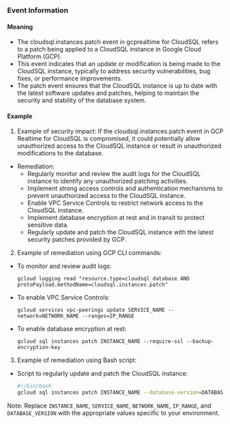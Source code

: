 
### Event Information

#### Meaning

- The cloudsql.instances.patch event in gcprealtime for CloudSQL refers to a patch being applied to a CloudSQL instance in Google Cloud Platform (GCP).
- This event indicates that an update or modification is being made to the CloudSQL instance, typically to address security vulnerabilities, bug fixes, or performance improvements.
- The patch event ensures that the CloudSQL instance is up to date with the latest software updates and patches, helping to maintain the security and stability of the database system.

#### Example

1. Example of security impact: If the cloudsql.instances.patch event in GCP Realtime for CloudSQL is compromised, it could potentially allow unauthorized access to the CloudSQL instance or result in unauthorized modifications to the database.

- Remediation:
  - Regularly monitor and review the audit logs for the CloudSQL instance to identify any unauthorized patching activities.
  - Implement strong access controls and authentication mechanisms to prevent unauthorized access to the CloudSQL instance.
  - Enable VPC Service Controls to restrict network access to the CloudSQL instance.
  - Implement database encryption at rest and in transit to protect sensitive data.
  - Regularly update and patch the CloudSQL instance with the latest security patches provided by GCP.

2. Example of remediation using GCP CLI commands:

- To monitor and review audit logs:
  ```
  gcloud logging read "resource.type=cloudsql_database AND protoPayload.methodName=cloudsql.instances.patch"
  ```

- To enable VPC Service Controls:
  ```
  gcloud services vpc-peerings update SERVICE_NAME --network=NETWORK_NAME --ranges=IP_RANGE
  ```

- To enable database encryption at rest:
  ```
  gcloud sql instances patch INSTANCE_NAME --require-ssl --backup-encryption-key
  ```

3. Example of remediation using Bash script:

- Script to regularly update and patch the CloudSQL instance:
  ```bash
  #!/bin/bash
  gcloud sql instances patch INSTANCE_NAME --database-version=DATABASE_VERSION
  ```

Note: Replace `INSTANCE_NAME`, `SERVICE_NAME`, `NETWORK_NAME`, `IP_RANGE`, and `DATABASE_VERSION` with the appropriate values specific to your environment.

